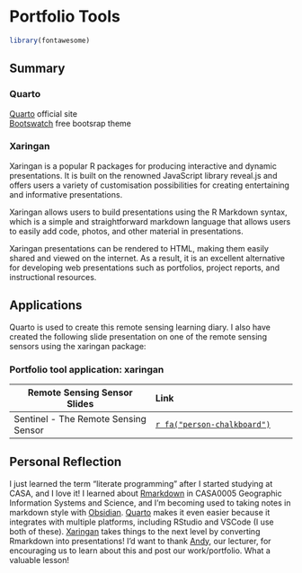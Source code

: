 # Portfolio Tools

```r
library(fontawesome)
```

## Summary

### Quarto {.unnumbered}

[Quarto](https://quarto.org) official site<br/>
[Bootswatch](https://bootswatch.com/united/) free bootsrap theme

### Xaringan {.unnumbered}

Xaringan is a popular R packages for producing interactive and dynamic presentations. It is built on the renowned JavaScript library reveal.js and offers users a variety of customisation possibilities for creating entertaining and informative presentations.

Xaringan allows users to build presentations using the R Markdown syntax, which is a simple and straightforward markdown language that allows users to easily add code, photos, and other material in presentations.

Xaringan presentations can be rendered to HTML, making them easily shared and viewed on the internet. As a result, it is an excellent alternative for developing web presentations such as portfolios, project reports, and instructional resources.

## Applications

Quarto is used to create this remote sensing learning diary. I also have created the following slide presentation on one of the remote sensing sensors using the xaringan package:

### Portfolio tool application: xaringan {.unnumbered}

| Remote Sensing Sensor Slides | Link |
|---------------|:--------------|
| Sentinel - The Remote Sensing Sensor | [`r fa("person-chalkboard")`](https://listianingrumr.github.io/sensor) |

## Personal Reflection

I just learned the term "literate programming" after I started studying at CASA, and I love it! I learned about [Rmarkdown](https://rmarkdown.rstudio.com) in CASA0005 Geographic Information Systems and Science, and I'm becoming used to taking notes in markdown style with [Obsidian](https://obsidian.md). [Quarto](https://quarto.org) makes it even easier because it integrates with multiple platforms, including RStudio and VSCode (I use both of these). [Xaringan](https://github.com/yihui/xaringan) takes things to the next level by converting Rmarkdown into presentations! I'd want to thank [Andy](https://andrewmaclachlan.rbind.io), our lecturer, for encouraging us to learn about this and post our work/portfolio. What a valuable lesson!